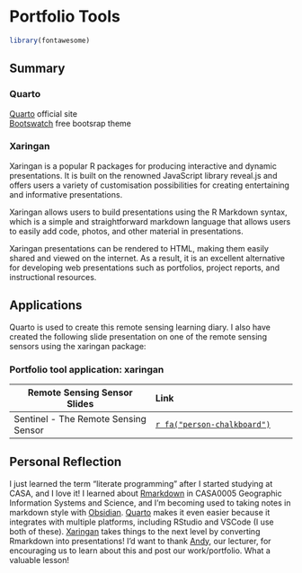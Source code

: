 # Portfolio Tools

```r
library(fontawesome)
```

## Summary

### Quarto {.unnumbered}

[Quarto](https://quarto.org) official site<br/>
[Bootswatch](https://bootswatch.com/united/) free bootsrap theme

### Xaringan {.unnumbered}

Xaringan is a popular R packages for producing interactive and dynamic presentations. It is built on the renowned JavaScript library reveal.js and offers users a variety of customisation possibilities for creating entertaining and informative presentations.

Xaringan allows users to build presentations using the R Markdown syntax, which is a simple and straightforward markdown language that allows users to easily add code, photos, and other material in presentations.

Xaringan presentations can be rendered to HTML, making them easily shared and viewed on the internet. As a result, it is an excellent alternative for developing web presentations such as portfolios, project reports, and instructional resources.

## Applications

Quarto is used to create this remote sensing learning diary. I also have created the following slide presentation on one of the remote sensing sensors using the xaringan package:

### Portfolio tool application: xaringan {.unnumbered}

| Remote Sensing Sensor Slides | Link |
|---------------|:--------------|
| Sentinel - The Remote Sensing Sensor | [`r fa("person-chalkboard")`](https://listianingrumr.github.io/sensor) |

## Personal Reflection

I just learned the term "literate programming" after I started studying at CASA, and I love it! I learned about [Rmarkdown](https://rmarkdown.rstudio.com) in CASA0005 Geographic Information Systems and Science, and I'm becoming used to taking notes in markdown style with [Obsidian](https://obsidian.md). [Quarto](https://quarto.org) makes it even easier because it integrates with multiple platforms, including RStudio and VSCode (I use both of these). [Xaringan](https://github.com/yihui/xaringan) takes things to the next level by converting Rmarkdown into presentations! I'd want to thank [Andy](https://andrewmaclachlan.rbind.io), our lecturer, for encouraging us to learn about this and post our work/portfolio. What a valuable lesson!